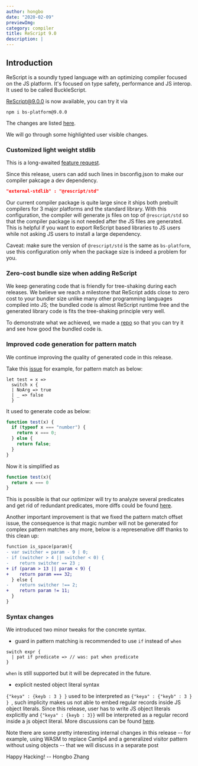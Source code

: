 ```yaml
---
author: hongbo
date: "2020-02-09" 
previewImg:
category: compiler
title: ReScript 9.0
description: |
---
```


## Introduction

ReScript is a soundly typed language with an optimizing compiler focused on the JS platform. 
It's focused on type safety, performance and JS interop. It used to be called BuckleScript.

[ReScript@9.0.0](https://www.npmjs.com/package/bs-platform/v/9.0.0) is now available, you can try it via

```
npm i bs-platform@9.0.0
```

The changes are listed [here](https://github.com/rescript-lang/rescript-compiler/blob/master/Changes.md#90). 

We will go through some highlighted user visible changes.

### Customized light weight stdlib

This is a long-awaited [feature request](https://github.com/rescript-lang/rescript-compiler/pull/2171). 

Since this release, users can add such lines in bsconfig.json to make our compiler pakcage a dev dependency.

```json
"external-stdlib" : "@rescript/std"
```

Our current compiler package is quite large since it ships both prebuilt compilers for 3 major platforms 
and the standard library. With this configuration, the compiler will generate js files on top of `@rescript/std` so that
the compiler package is not needed after the JS files are generated. This is helpful if you want to export ReScript based 
libraries to JS users while not asking JS users to install a large dependency.

Caveat: make sure the version of `@rescript/std` is the same as `bs-platform`, use this configuration only when the package size 
is indeed a problem for you.

### Zero-cost bundle size when adding ReScript 

We keep generating code that is friendly for tree-shaking during each releases. 
We believe we reach a milestone that ReScript adds close to zero cost to your bundler 
size unlike many other programming languages compiled into JS; the bundled code is almost ReScript runtime free and 
the generated library code is fits the tree-shaking principle very well.

To demonstrate what we achieved, we made a [repo](https://github.com/bobzhang/zero-cost-rescript) so that 
you can try it and see how good the bundled code is.


### Improved code generation for pattern match

We continue improving the quality of generated code in this release.

Take this [issue](https://github.com/rescript-lang/rescript-compiler/issues/4924) for example, for pattern match as below:

```res
let test = x =>
  switch x {
  | NoArg => true
  | _ => false
  }
```

It used to generate code as below:

```js
function test(x) {
  if (typeof x === "number") {
    return x === 0;
  } else {
    return false;
  }
}

```
Now it is simplified as 
```js
function test(x){
  return x === 0
}
```

This is possible is that our optimizer will try to analyze several predicates and get rid of redundant predicates, 
more diffs could be found [here](https://github.com/rescript-lang/rescript-compiler/pull/4927/files?file-filters%5B%5D=.js).

Another important improvement is that we fixed the pattern match offset issue, the consequence is that
 magic number will not be generated
for complex pattern matches any more, below is a represenative diff thanks to this clean up:

```diff
function is_space(param){
- var switcher = param - 9 | 0;
- if (switcher > 4 || switcher < 0) {
-    return switcher == 23 ; 
+ if (param > 13 || param < 9) {
+    return param === 32;
  } else {
-    return switcher !== 2;     
+    return param != 11;
  }    
}
```

### Syntax changes

We introduced two minor tweaks for the concrete syntax.

- guard in pattern matching is recommended to use `if` instead of `when`

```res
switch expr {
  | pat if predicate => // was: pat when predicate  
}
```

`when` is still supported but it will be deprecated in the future.

- explicit nested object literal syntax


`{"keya" : {keyb : 3 } }` used to be interpreted as `{"keya" : {"keyb" : 3 } } `, such implicity makes 
us not able to embed regular records inside JS object literals. Since this release, 
user has to write JS object literals explicitly and `{"keya" : {keyb : 3}}` will be interpreted as a regular 
record inside a js object literal. More discussions can be found [here](https://forum.rescript-lang.org/t/fixing-the-semantics-of-nested-objects-breaking-changes/976).


Note there are some pretty interesting internal changes in this release -- for example, using WASM to replace Camlp4 and a 
generalized visitor pattern without using objects -- that we will discuss in a separate post

Happy Hacking! -- Hongbo Zhang
